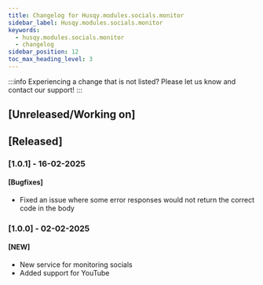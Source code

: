 ```yaml
---
title: Changelog for Husqy.modules.socials.monitor
sidebar_label: Husqy.modules.socials.monitor
keywords:
  - husqy.modules.socials.monitor
  - changelog
sidebar_position: 12
toc_max_heading_level: 3
---
```


:::info
Experiencing a change that is not listed? Please let us know and contact our support!
:::

## [Unreleased/Working on]

## [Released]

### [1.0.1] - 16-02-2025

#### [Bugfixes]

- Fixed an issue where some error responses would not return the correct code in the body

### [1.0.0] - 02-02-2025

#### [NEW]

- New service for monitoring socials
- Added support for YouTube
